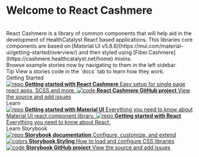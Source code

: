 
<Meta title="Introduction" />

# Welcome to React Cashmere

<br />
React Cashmere is a library of common components that will help aid in the development
of HealthCatalyst React based applications. This libraries core components are based
on [Material UI v5.8.6](https://mui.com/material-ui/getting-started/overview/) and
then styled using [Fiber.Cashmere](https://cashmere.healthcatalyst.net/home) mixins.

<br />
Browse example stories now by navigating to them in the left sidebar.
<br />
<span className="tip">Tip</span>
View a stories code in the `docs` tab to learn how they work.

<div className="subheading">Getting Started</div>

<div className="link-list">
  <a className="link-item" href="index.html?path=/docs/getting-started--page">
    <img src={Repo} alt="repo" />
    <span>
      <strong>Getting started with React Cashmere</strong>
      Easy setup for single page react apps, SCSS and more.
    </span>
  </a>
  <a
    className="link-item"
    href="https://github.com/HealthCatalyst/react-cashmere"
    target="_blank"
  >
    <img src={Code} alt="code" />
    <span>
      <strong>React Cashmere GitHub project</strong>
      View the source and add issues
    </span>
  </a>
</div>

<div className="subheading">Learn</div>

<div className="link-list">
  <a
    className="link-item"
    href="https://mui.com/material-ui/getting-started/overview/"
    target="_blank"
  >
    <img src={Repo} alt="repo" />
    <span>
      <strong>Getting started with Material UI</strong>
      Everything you need to know about Material UI react component library.
    </span>
  </a>
  <a
    className="link-item"
    href="https://reactjs.org/docs/getting-started.html"
    target="_blank"
  >
    <img src={Repo} alt="repo" />
    <span>
      <strong>Getting started with React</strong>
      Everything you need to know about React.
    </span>
  </a>
</div>

<div className="subheading">Learn Storybook</div>

<div className="link-list">
  <a className="link-item" href="https://storybook.js.org/docs" target="_blank">
    <img src={Repo} alt="repo" />
    <span>
      <strong>Storybook documentation</strong>
      Configure, customize, and extend
    </span>
  </a>
  <a
    className="link-item"
    href="https://storybook.js.org/docs/react/configure/styling-and-css"
    target="_blank"
  >
    <img src={Colors} alt="colors" />
    <span>
      <strong>Storybook Styling</strong>
      How to load and configure CSS libraries
    </span>
  </a>
  <a
    className="link-item"
    href="https://github.com/storybookjs/storybook"
    target="_blank"
  >
    <img src={Code} alt="code" />
    <span>
      <strong>Storybook GitHub project</strong>
      View the source and add issues
    </span>
  </a>
</div>
